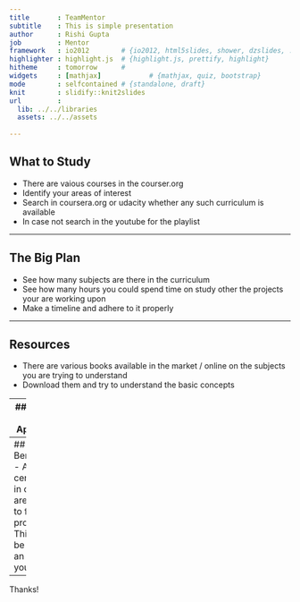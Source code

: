 ```yaml
---
title       : TeamMentor
subtitle    : This is simple presentation
author      : Rishi Gupta
job         : Mentor
framework   : io2012        # {io2012, html5slides, shower, dzslides, ...}
highlighter : highlight.js  # {highlight.js, prettify, highlight}
hitheme     : tomorrow      # 
widgets     : [mathjax]            # {mathjax, quiz, bootstrap}
mode        : selfcontained # {standalone, draft}
knit        : slidify::knit2slides
url         :
  lib: ../../libraries
  assets: ../../assets
  
---
```


## What to Study

- There are vaious courses in the courser.org
- Identify your areas of interest
- Search in coursera.org or udacity whether any such curriculum is available
- In case not search in the youtube for the playlist

---

## The Big Plan

- See how many subjects are there in the curriculum
- See how many hours you could spend time on study other the projects your are working upon
- Make a timeline and adhere to it properly

---

## Resources
- There are various books available in the market / online on the subjects you are trying to understand
- Download them and try to understand the basic concepts

---
## Learning and Application

- Once subject is understood see whether you could work upon some freelancer project on your own
- This will give you clarity on where you stand

---
## Create Benchmark
- Apply for certifications in case you are not able to find any project
- This could be used as an add on in your profile

---

Thanks!
